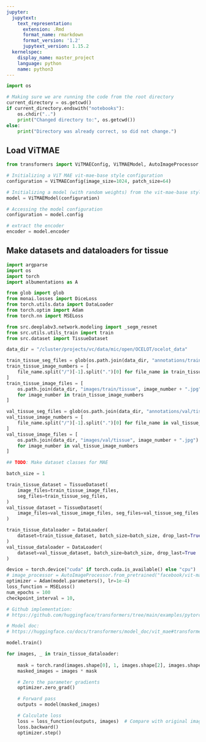 ```yaml
---
jupyter:
  jupytext:
    text_representation:
      extension: .Rmd
      format_name: rmarkdown
      format_version: '1.2'
      jupytext_version: 1.15.2
  kernelspec:
    display_name: master_project
    language: python
    name: python3
---
```


```python
import os 

# Making sure we are running the code from the root directory
current_directory = os.getcwd()
if current_directory.endswith("notebooks"):
    os.chdir("..")
    print("Changed directory to:", os.getcwd())
else:
    print("Directory was already correct, so did not change.")
```

## Load ViTMAE

```python
from transformers import ViTMAEConfig, ViTMAEModel, AutoImageProcessor
```

```python
# Initializing a ViT MAE vit-mae-base style configuration
configuration = ViTMAEConfig(image_size=1024, patch_size=64)

# Initializing a model (with random weights) from the vit-mae-base style configuration
model = ViTMAEModel(configuration)

# Accessing the model configuration
configuration = model.config
```

```python
# extract the encoder
encoder = model.encoder
```

## Make datasets and dataloaders for tissue

```python
import argparse
import os
import torch
import albumentations as A

from glob import glob
from monai.losses import DiceLoss
from torch.utils.data import DataLoader
from torch.optim import Adam
from torch.nn import MSELoss

from src.deeplabv3.network.modeling import _segm_resnet
from src.utils.utils_train import train
from src.dataset import TissueDataset
```

```python
data_dir = "/cluster/projects/vc/data/mic/open/OCELOT/ocelot_data"
```

```python
train_tissue_seg_files = glob(os.path.join(data_dir, "annotations/train/tissue/*"))
train_tissue_image_numbers = [
    file_name.split("/")[-1].split(".")[0] for file_name in train_tissue_seg_files
]
train_tissue_image_files = [
    os.path.join(data_dir, "images/train/tissue", image_number + ".jpg")
    for image_number in train_tissue_image_numbers
]

val_tissue_seg_files = glob(os.path.join(data_dir, "annotations/val/tissue/*"))
val_tissue_image_numbers = [
    file_name.split("/")[-1].split(".")[0] for file_name in val_tissue_seg_files
]
val_tissue_image_files = [
    os.path.join(data_dir, "images/val/tissue", image_number + ".jpg")
    for image_number in val_tissue_image_numbers
]
```

```python
## TODO: Make dataset classes for MAE
```

```python
batch_size = 1

train_tissue_dataset = TissueDataset(
    image_files=train_tissue_image_files,
    seg_files=train_tissue_seg_files,
)
val_tissue_dataset = TissueDataset(
    image_files=val_tissue_image_files, seg_files=val_tissue_seg_files
)

train_tissue_dataloader = DataLoader(
    dataset=train_tissue_dataset, batch_size=batch_size, drop_last=True, shuffle=True
)
val_tissue_dataloader = DataLoader(
    dataset=val_tissue_dataset, batch_size=batch_size, drop_last=True
)
```

```python
device = torch.device("cuda" if torch.cuda.is_available() else "cpu")
# image_processor = AutoImageProcessor.from_pretrained("facebook/vit-mae-base")
optimizer = Adam(model.parameters(), lr=1e-4)
loss_function = MSELoss()
num_epochs = 100
checkpoint_interval = 10,
```

```python
# Github implementation:
# https://github.com/huggingface/transformers/tree/main/examples/pytorch/image-pretraining

# Model doc:
# https://huggingface.co/docs/transformers/model_doc/vit_mae#transformers.ViTMAEForPreTraining

model.train()

for images, _ in train_tissue_dataloader:
    
    mask = torch.rand(images.shape[0], 1, images.shape[2], images.shape[3]) > 0.5
    masked_images = images * mask

    # Zero the parameter gradients
    optimizer.zero_grad()

    # Forward pass
    outputs = model(masked_images)

    # Calculate loss
    loss = loss_function(outputs, images)  # Compare with original images
    loss.backward()
    optimizer.step()
```

```python

```
